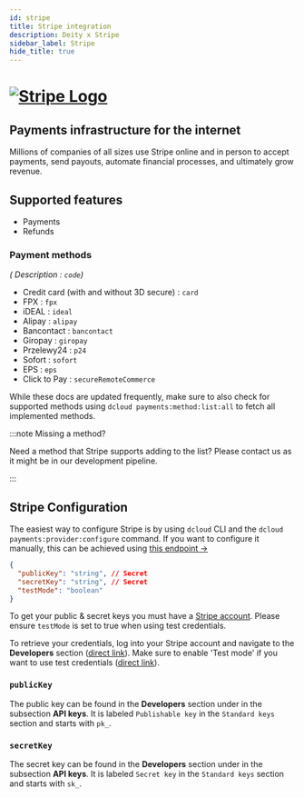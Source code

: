 ```yaml
---
id: stripe
title: Stripe integration
description: Deity x Stripe
sidebar_label: Stripe
hide_title: true
---
```


<h1>
  <a
    href="https://stripe.com/"
    rel="noreferrer noopener"
    target="_blank"
    aria-label="visit the Stripe site"
    className="invert"
  >
    <img src="/img/docs/platform/stripe-logo.svg" alt="Stripe Logo" className="height80" />
  </a>
</h1>

<h2>Payments infrastructure for the internet</h2>

Millions of companies of all sizes use Stripe online and in person to accept payments, send payouts, automate financial processes, and ultimately grow revenue.


<Notice />

## Supported features

- Payments
- Refunds

### Payment methods

_( Description : `code`)_

- Credit card (with and without 3D secure) : `card`
- FPX : `fpx`
- iDEAL : `ideal`
- Alipay : `alipay`
- Bancontact : `bancontact`
- Giropay : `giropay`
- Przelewy24 : `p24`
- Sofort : `sofort`
- EPS : `eps`
- Click to Pay : `secureRemoteCommerce`

While these docs are updated frequently, make sure to also check for supported methods using `dcloud payments:method:list:all` to fetch all implemented methods.

:::note Missing a method?

Need a method that Stripe supports adding to the list? Please contact us as it might be in our development pipeline.

:::

## Stripe Configuration

The easiest way to configure Stripe is by using `dcloud` CLI and the `dcloud payments:provider:configure` command. If you want to configure it manually, this can be achieved using [this endpoint →](https://dpsg.deity.cloud/#/Management/EnvironmentPaymentProviderController_stripe_create)

```json
{
  "publicKey": "string", // Secret
  "secretKey": "string", // Secret
  "testMode": "boolean"
}
```

To get your public &amp; secret keys you must have a [Stripe account](https://dashboard.stripe.com/dashboard). Please ensure `testMode` is set to true when using test credentials.

To retrieve your credentials, log into your Stripe account and navigate to the **Developers** section ([direct link](https://dashboard.stripe.com/apikeys)). Make sure to enable 'Test mode' if you want to use test credentials ([direct link](https://dashboard.stripe.com/test/apikeys)).

### `publicKey`

The public key can be found in the **Developers** section under in the subsection **API keys**. It is labeled `Publishable key` in the `Standard keys` section and starts with `pk_`.

### `secretKey`

The secret key can be found in the **Developers** section under in the subsection **API keys**. It is labeled `Secret key` in the `Standard keys` section and
starts with `sk_`.
